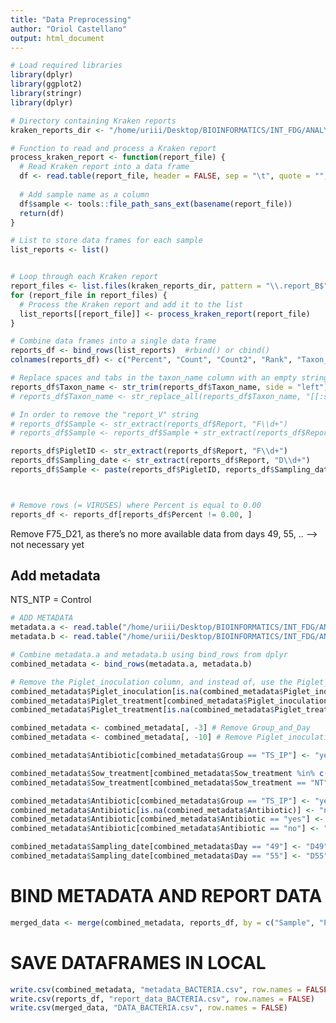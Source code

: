 ```yaml
---
title: "Data Preprocessing"
author: "Oriol Castellano"
output: html_document
---
```



```r
# Load required libraries
library(dplyr)
library(ggplot2)
library(stringr)
library(dplyr)
```


```r
# Directory containing Kraken reports
kraken_reports_dir <- "/home/uriii/Desktop/BIOINFORMATICS/INT_FDG/ANALYSIS/DATA/Metagenomics/KRAKEN/BACTERIA/Reports_All"

# Function to read and process a Kraken report
process_kraken_report <- function(report_file) {
  # Read Kraken report into a data frame
  df <- read.table(report_file, header = FALSE, sep = "\t", quote = "", comment.char = "", stringsAsFactors = FALSE)
  
  # Add sample name as a column
  df$sample <- tools::file_path_sans_ext(basename(report_file))
  return(df)
}

# List to store data frames for each sample
list_reports <- list()


# Loop through each Kraken report
report_files <- list.files(kraken_reports_dir, pattern = "\\.report_B$", full.names = TRUE)
for (report_file in report_files) {
  # Process the Kraken report and add it to the list
  list_reports[[report_file]] <- process_kraken_report(report_file)
}

# Combine data frames into a single data frame
reports_df <- bind_rows(list_reports)  #rbind() or cbind()
colnames(reports_df) <- c("Percent", "Count", "Count2", "Rank", "Taxon_id", "Taxon_name", "Report")

# Replace spaces and tabs in the taxon_name column with an empty string
reports_df$Taxon_name <- str_trim(reports_df$Taxon_name, side = "left")
# reports_df$Taxon_name <- str_replace_all(reports_df$Taxon_name, "[[:space:]]", "") # with gsub --> reports_df$taxon_name <- gsub("[[:space:]]", "", reports_df$taxon_name)

# In order to remove the "report_V" string
# reports_df$Sample <- str_extract(reports_df$Report, "F\\d+") 
# reports_df$Sample <- reports_df$Sample + str_extract(reports_df$Report, "D\\d++")  --> MAKE A VARIABLE WITH F_____D_____

reports_df$PigletID <- str_extract(reports_df$Report, "F\\d+")
reports_df$Sampling_date <- str_extract(reports_df$Report, "D\\d+")
reports_df$Sample <- paste(reports_df$PigletID, reports_df$Sampling_date, sep = "_")



# Remove rows (= VIRUSES) where Percent is equal to 0.00
reports_df <- reports_df[reports_df$Percent != 0.00, ]
```
Remove F75_D21, as there's no more available data from days 49, 55, ..  --> not necessary yet


## Add metadata
NTS_NTP = Control 
```r
# ADD METADATA
metadata.a <- read.table("/home/uriii/Desktop/BIOINFORMATICS/INT_FDG/ANALYSIS/DATA/Metagenomics/KRAKEN/metadata/baro.wmgx.metadata.a.txt", header = TRUE, sep = "\t", quote = "", comment.char = "", stringsAsFactors = FALSE)
metadata.b <- read.table("/home/uriii/Desktop/BIOINFORMATICS/INT_FDG/ANALYSIS/DATA/Metagenomics/KRAKEN/metadata/baro.wmgx.metadata.b.txt", header = TRUE, sep = "\t", quote = "", comment.char = "", stringsAsFactors = FALSE)

# Combine metadata.a and metadata.b using bind_rows from dplyr
combined_metadata <- bind_rows(metadata.a, metadata.b)

# Remove the Piglet_inoculation column, and instead of, use the Piglet_treatment variable to determine if was "Inoculated"/"Ab"/"no"
combined_metadata$Piglet_inoculation[is.na(combined_metadata$Piglet_inoculation)] <- "No"
combined_metadata$Piglet_treatment[combined_metadata$Piglet_inoculation == "Inoculated"] <- "Inoculated"
combined_metadata$Piglet_treatment[is.na(combined_metadata$Piglet_treatment)] <- "No"

combined_metadata <- combined_metadata[, -3] # Remove Group_and_Day
combined_metadata <- combined_metadata[, -10] # Remove Piglet_inoculation

combined_metadata$Antibiotic[combined_metadata$Group == "TS_IP"] <- "yes"

combined_metadata$Sow_treatment[combined_metadata$Sow_treatment %in% c("T", "Ab")] <- "Yes"
combined_metadata$Sow_treatment[combined_metadata$Sow_treatment == "NT"] <- "No"

combined_metadata$Antibiotic[combined_metadata$Group == "TS_IP"] <- "yes"
combined_metadata$Antibiotic[is.na(combined_metadata$Antibiotic)] <- "no"
combined_metadata$Antibiotic[combined_metadata$Antibiotic == "yes"] <- "Yes"
combined_metadata$Antibiotic[combined_metadata$Antibiotic == "no"] <- "No"

combined_metadata$Sampling_date[combined_metadata$Day == "49"] <- "D49"
combined_metadata$Sampling_date[combined_metadata$Day == "55"] <- "D55"
```


# BIND METADATA AND REPORT DATA
```r
merged_data <- merge(combined_metadata, reports_df, by = c("Sample", "PigletID", "Sampling_date"), all.x = TRUE)
```
# SAVE DATAFRAMES IN LOCAL
```r
write.csv(combined_metadata, "metadata_BACTERIA.csv", row.names = FALSE)
write.csv(reports_df, "report_data_BACTERIA.csv", row.names = FALSE)
write.csv(merged_data, "DATA_BACTERIA.csv", row.names = FALSE)
```